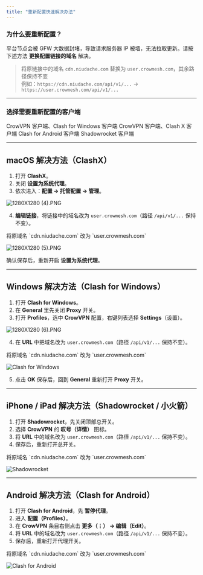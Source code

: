 ```yaml
---
title: "重新配置快速解决办法"
---
```


### 为什么要重新配置？

平台节点会被 GFW 大数据封堵，导致请求服务器 IP 被墙，无法拉取更新。请按下述方法 **更换配置链接的域名** 解决。

> 将原链接中的域名 `cdn.niudache.com` 替换为 `user.crowmesh.com`，其余路径保持不变\
> 例如：`https://cdn.niudache.com/api/v1/...` → `https://user.crowmesh.com/api/v1/...`

---

### 选择需要重新配置的客户端

<Columns cols={2}>
  <Card title="Windows PC 电脑" icon="windows" href="#windows">
    CrowVPN 客户端、Clash for Windows 客户端
  </Card>
  <Card title="MacOS 苹果电脑" icon="apple" href="#macos">
    CrowVPN 客户端、Clash X 客户端
  </Card>
  <Card title="Android 安卓手机" icon="android" href="#android">
    Clash for Android 客户端
  </Card>
  <Card title="iOS iPhone/iPad 设备" icon="apple" href="#ios">
    Shadowrocket 客户端
  </Card>
</Columns>


---

<div id="macos" style={{ scrollMarginTop:"-10px" }} />

## <Tooltip tip="macos">macOS 解决方法（ClashX）</Tooltip>

1. 打开 **ClashX**。
2. 关闭 **设置为系统代理**。
3. 依次进入：**配置 → 托管配置 → 管理**。

![1280X1280 (4).PNG](/images/1280X1280\(4\).PNG)

4. **编辑链接**，将链接中的域名改为 `user.crowmesh.com`（路径 `/api/v1/...` 保持不变）。

<Warning>
  将原域名 `cdn.niudache.com` 改为 `user.crowmesh.com`
</Warning>

![1280X1280 (5).PNG](/images/1280X1280\(5\).PNG)

确认保存后，重新开启 **设置为系统代理**。

---

<div id="windows" style={{ scrollMarginTop:"-10px" }} />

## <Tooltip tip="windows">Windows 解决方法（Clash for Windows）</Tooltip>

1. 打开 **Clash for Windows**。
2. 在 **General** 里先关闭 **Proxy** 开关。
3. 打开 **Profiles**，选中 **CrowVPN** 配置，右键列表选择 **Settings**（设置）。

![1280X1280 (6).PNG](/images/1280X1280\(6\).PNG)

4. 在 **URL** 中把域名改为 `user.crowmesh.com`（路径 `/api/v1/...` 保持不变）。

<Warning>
  将原域名 `cdn.niudache.com` 改为 `user.crowmesh.com`
</Warning>

![Clash for Windows](/images/07a9d475-31f5-41ba-b0bd-3082f28090ad.png)

5. 点击 **OK** 保存后，回到 **General** 重新打开 **Proxy** 开关。

---

<div id="ios" style={{ scrollMarginTop:"-10px" }} />

## <Tooltip tip="ios">iPhone / iPad 解决方法（Shadowrocket / 小火箭）</Tooltip>

1. 打开 **Shadowrocket**，先关闭顶部总开关。
2. 选择 **CrowVPN** 的 **叹号（详情）** 图标。
3. 将 **URL** 中的域名改为 `user.crowmesh.com`（路径 `/api/v1/...` 保持不变）。
4. 保存后，重新打开总开关。

<Warning>
  将原域名 `cdn.niudache.com` 改为 `user.crowmesh.com`
</Warning>

![Shadowrocket](/images/227f243c-2b71-4fc6-b1f3-ddf0a4b604ca.png)

---

<div id="android" style={{ scrollMarginTop:"-10px" }} />

## <Tooltip tip="android">Android 解决方法（Clash for Android）</Tooltip>

1. 打开 **Clash for Android**，先 **暂停代理**。
2. 进入 **配置（Profiles）**。
3. 在 **CrowVPN** 条目右侧点击 **更多（⋮） → 编辑（Edit）**。
4. 将 **URL** 中的域名改为 `user.crowmesh.com`（路径 `/api/v1/...` 保持不变）。
5. 保存后，重新打开代理开关。

<Warning>
  将原域名 `cdn.niudache.com` 改为 `user.crowmesh.com`
</Warning>

![Clash for Android](/images/9f0c7839-d16b-4e19-b0d9-17251d584c80.png)